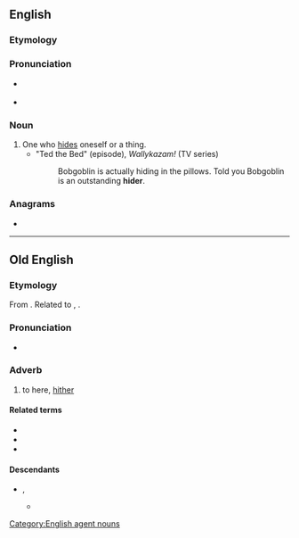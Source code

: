 ==English==

===Etymology===
{{suffix|en|hide|er}}

===Pronunciation===
* {{a|RP}} {{IPA|en|/ˈhaɪdə/}}
* {{a|US}} {{IPA|en|/ˈhɑɪɾɚ/}}

===Noun===
{{en-noun}}

# One who [[hide]]s oneself or a thing.
#* "Ted the Bed" (episode), ''Wallykazam!'' (TV series)
#*: Bobgoblin is actually hiding in the pillows. Told you Bobgoblin is an outstanding '''hider'''.

===Anagrams===
* {{anagrams|en|a=dehir|hired|rehid|rheid}}

[[Category:English agent nouns]]

----

==Old English==

===Etymology===
From {{inh|ang|gem-pro|*hidrê}}. Related to {{cog|non|heðra}}, {{cog|got|𐌷𐌹𐌳𐍂𐌴}}.

===Pronunciation===
* {{IPA|ang|/ˈhider/}}

===Adverb===
{{ang-adv}}

# to here, [[hither]]
#: {{ux|ang|Cum '''hider'''!|Come '''here'''!}}
#: {{ux|ang|Hū cwōme þū '''hider'''?|How did you get '''here'''?}}

====Related terms====
* {{l|ang|heonan||from here}}
* {{l|ang|hwider||to where}}
* {{l|ang|þider||to there}}

====Descendants====
* {{desc|enm|hider}}, {{l|enm|hither}}
** {{desc|en|hither}}